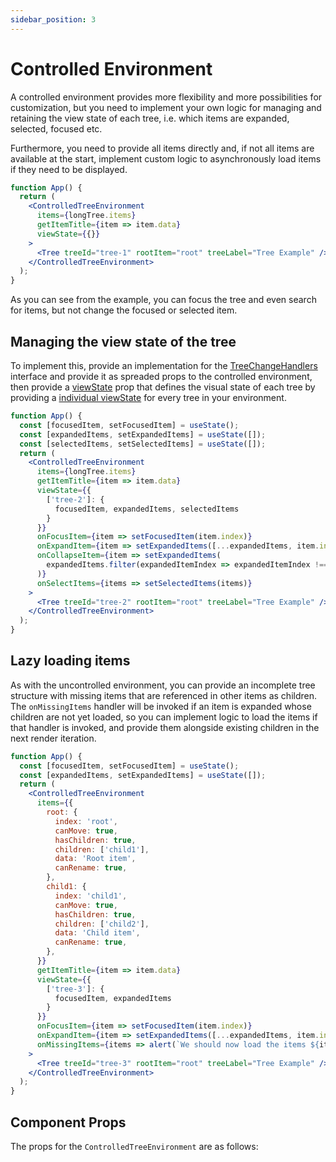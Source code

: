```yaml
---
sidebar_position: 3
---
```




# Controlled Environment

A controlled environment provides more flexibility and more possibilities for customization, but
you need to implement your own logic for managing and retaining the view state of each tree, i.e.
which items are expanded, selected, focused etc.

Furthermore, you need to provide all items directly and, if not all items are available at the start,
implement custom logic to asynchronously load items if they need to be displayed.

```jsx live
function App() {
  return (
    <ControlledTreeEnvironment
      items={longTree.items}
      getItemTitle={item => item.data}
      viewState={{}}
    >
      <Tree treeId="tree-1" rootItem="root" treeLabel="Tree Example" />
    </ControlledTreeEnvironment>
  );
}
```

As you can see from the example, you can focus the tree and even search for items, but not change
the focused or selected item.

## Managing the view state of the tree

To implement this, provide an implementation for the [TreeChangeHandlers](/docs/api/interfaces/treechangehandlers)
interface and provide it as spreaded props to the controlled environment, then provide a
[viewState](/docs/api/interfaces/treeviewstate) prop that defines the visual state of each tree by providing
a [individual viewState](/docs/api/interfaces/individualtreeviewstate) for every tree in your environment.


```jsx live
function App() {
  const [focusedItem, setFocusedItem] = useState();
  const [expandedItems, setExpandedItems] = useState([]);
  const [selectedItems, setSelectedItems] = useState([]);
  return (
    <ControlledTreeEnvironment
      items={longTree.items}
      getItemTitle={item => item.data}
      viewState={{
        ['tree-2']: {
          focusedItem, expandedItems, selectedItems
        }
      }}
      onFocusItem={item => setFocusedItem(item.index)}
      onExpandItem={item => setExpandedItems([...expandedItems, item.index])}
      onCollapseItem={item => setExpandedItems(
        expandedItems.filter(expandedItemIndex => expandedItemIndex !== item.index)
      )}
      onSelectItems={items => setSelectedItems(items)}
    >
      <Tree treeId="tree-2" rootItem="root" treeLabel="Tree Example" />
    </ControlledTreeEnvironment>
  );
}
```

## Lazy loading items

As with the uncontrolled environment, you can provide an incomplete tree structure with
missing items that are referenced in other items as children. The `onMissingItems` handler
will be invoked if an item is expanded whose children are not yet loaded, so you can
implement logic to load the items if that handler is invoked, and provide them alongside existing
children in the next render iteration.

```jsx live
function App() {
  const [focusedItem, setFocusedItem] = useState();
  const [expandedItems, setExpandedItems] = useState([]);
  return (
    <ControlledTreeEnvironment
      items={{
        root: {
          index: 'root',
          canMove: true,
          hasChildren: true,
          children: ['child1'],
          data: 'Root item',
          canRename: true,
        },
        child1: {
          index: 'child1',
          canMove: true,
          hasChildren: true,
          children: ['child2'],
          data: 'Child item',
          canRename: true,
        },
      }}
      getItemTitle={item => item.data}
      viewState={{
        ['tree-3']: {
          focusedItem, expandedItems
        }
      }}
      onFocusItem={item => setFocusedItem(item.index)}
      onExpandItem={item => setExpandedItems([...expandedItems, item.index])}
      onMissingItems={items => alert(`We should now load the items ${items.join(', ')}...`)}
    >
      <Tree treeId="tree-3" rootItem="root" treeLabel="Tree Example" />
    </ControlledTreeEnvironment>
  );
}
```

## Component Props

The props for the `ControlledTreeEnvironment` are as follows:

<PropTable name="ControlledTreeEnvironment" />
